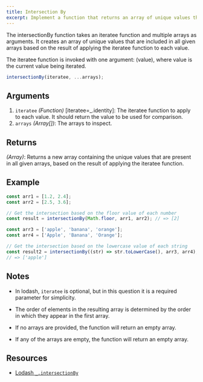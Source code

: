 ```yaml
---
title: Intersection By
excerpt: Implement a function that returns an array of unique values that are included in all given arrays based on a provided iteratee function.
---
```


The intersectionBy function takes an iteratee function and multiple arrays as arguments. It creates an array of unique values that are included in all given arrays based on the result of applying the iteratee function to each value.

The iteratee function is invoked with one argument: (value), where value is the current value being iterated.

```js
intersectionBy(iteratee, ...arrays);
```

## Arguments

1. `iteratee` _(Function)_ [iteratee=_.identity]: The iteratee function to apply to each value. It should return the value to be used for comparison.
1. `arrays` _(Array[])_: The arrays to inspect.

## Returns

_(Array)_: Returns a new array containing the unique values that are present in all given arrays, based on the result of applying the iteratee function.

## Example

```js
const arr1 = [1.2, 2.4];
const arr2 = [2.5, 3.6];

// Get the intersection based on the floor value of each number
const result = intersectionBy(Math.floor, arr1, arr2); // => [2]

const arr3 = ['apple', 'banana', 'orange'];
const arr4 = ['Apple', 'Banana', 'Orange'];

// Get the intersection based on the lowercase value of each string
const result2 = intersectionBy((str) => str.toLowerCase(), arr3, arr4);
// => ['apple']
```

## Notes

- In lodash, `iteratee` is optional, but in this question it is a required parameter for simplicity.

- The order of elements in the resulting array is determined by the order in which they appear in the first array.

- If no arrays are provided, the function will return an empty array.

- If any of the arrays are empty, the function will return an empty array.

## Resources

- [Lodash `_.intersectionBy`](https://lodash.com/docs/#intersectionBy)
